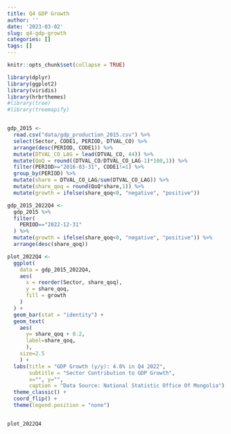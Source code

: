 ```yaml
---
title: Q4 GDP Growth
author: ''
date: '2023-03-02'
slug: q4-gdp-growth
categories: []
tags: []
---
```





```r
knitr::opts_chunk$set(collapse = TRUE)
```

```r

library(dplyr)
library(ggplot2)
library(viridis)
library(hrbrthemes)
#library(tree)
#library(treemapify)


gdp_2015 <- 
  read.csv("data/gdp_production_2015.csv") %>% 
  select(Sector, CODE1, PERIOD, DTVAL_CO) %>%
  arrange(desc(PERIOD, CODE1)) %>% 
  mutate(DTVAL_CO_LAG = lead(DTVAL_CO, 44)) %>%
  mutate(QoQ = round((DTVAL_CO/DTVAL_CO_LAG-1)*100,1)) %>% 
  filter(PERIOD>="2016-03-31", CODE1!=1) %>%
  group_by(PERIOD) %>%
  mutate(share = DTVAL_CO_LAG/sum(DTVAL_CO_LAG)) %>%
  mutate(share_qoq = round(QoQ*share,1)) %>%
  mutate(growth = ifelse(share_qoq<0, "negative", "positive"))

gdp_2015_2022Q4 <-
  gdp_2015 %>%
  filter(
    PERIOD=="2022-12-31"
  ) %>% 
  mutate(growth = ifelse(share_qoq<0, "negative", "positive")) %>%
  arrange(desc(share_qoq))

plot_2022Q4 <-
  ggplot(
    data = gdp_2015_2022Q4,
    aes(
      x = reorder(Sector, share_qoq),
      y = share_qoq,
      fill = growth
    )
  ) + 
  geom_bar(stat = "identity") + 
  geom_text(
    aes(
      y= share_qoq + 0.2,
      label=share_qoq,
      ), 
    size=2.5
    ) +
  labs(title = "GDP Growth (y/y): 4.8% in Q4 2022",
       subtitle = "Sector Contribution to GDP Growth",
       x="", y="", 
       caption = "Data Source: National Statistic Office Of Mongolia") +
  theme_classic() +
  coord_flip() +
  theme(legend.position = "none")


plot_2022Q4

```
